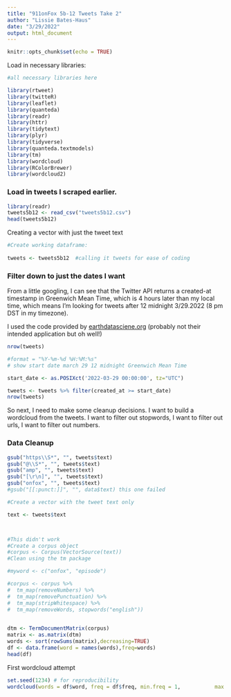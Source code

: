```yaml
---
title: "911onFox 5b-12 Tweets Take 2"
author: "Lissie Bates-Haus"
date: "3/29/2022"
output: html_document
---
```


```r
knitr::opts_chunk$set(echo = TRUE)
```

Load in necessary libraries:

```r

#all necessary libraries here

library(rtweet)
library(twitteR)
library(leaflet)
library(quanteda)
library(readr)
library(httr)
library(tidytext)
library(plyr)
library(tidyverse)
library(quanteda.textmodels)
library(tm)
library(wordcloud)
library(RColorBrewer)
library(wordcloud2)

```



### Load in tweets I scraped earlier.

```r

library(readr)
tweets5b12 <- read_csv("tweets5b12.csv")
head(tweets5b12)

```

Creating a vector with just the tweet text

```r

#Create working dataframe:
  
tweets <- tweets5b12  #calling it tweets for ease of coding

```

### Filter down to just the dates I want

From a little googling, I can see that the Twitter API returns a created-at timestamp in Greenwich Mean Time, which is 4 hours later than my local time, which means I'm looking for tweets after 12 midnight 3/29.2022 (8 pm DST in my timezone).

I used the code provided by [earthdatasciene.org](https://www.earthdatascience.org/courses/earth-analytics/get-data-using-apis/text-mine-colorado-flood-tweets-science-r/) (probably not their intended application but oh well!)


```r
nrow(tweets)

#format = "%Y-%m-%d %H:%M:%s"
# show start date march 29 12 midnight Greenwich Mean Time

start_date <- as.POSIXct('2022-03-29 00:00:00', tz="UTC")

tweets <- tweets %>% filter(created_at >= start_date)
nrow(tweets)
```

So next, I need to make some cleanup decisions. I want to build a wordcloud from the tweets. I want to filter out stopwords, I want to filter out urls, I want to filter out numbers.

### Data Cleanup

```r


gsub("https\\S*", "", tweets$text) 
gsub("@\\S*", "", tweets$text) 
gsub("amp", "", tweets$text) 
gsub("[\r\n]", "", tweets$text)
gsub("onfox", "", tweets$text)
#gsub("[[:punct:]]", "", data$text) this one failed

#Create a vector with the tweet text only

text <- tweets$text



#This didn't work
#Create a corpus object
#corpus <- Corpus(VectorSource(text))
#Clean using the tm package

#myword <- c("onfox", "episode")

#corpus <- corpus %>%
#  tm_map(removeNumbers) %>%
#  tm_map(removePunctuation) %>%
#  tm_map(stripWhitespace) %>%
#  tm_map(removeWords, stopwords("english"))
         
```


```r

dtm <- TermDocumentMatrix(corpus) 
matrix <- as.matrix(dtm) 
words <- sort(rowSums(matrix),decreasing=TRUE) 
df <- data.frame(word = names(words),freq=words)
head(df)

```

First wordcloud attempt

```r

set.seed(1234) # for reproducibility 
wordcloud(words = df$word, freq = df$freq, min.freq = 1,           max.words=100, random.order=FALSE, rot.per=0.35,            colors=brewer.pal(8, "Dark2"))

```

